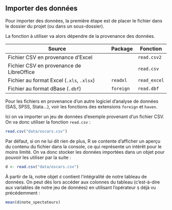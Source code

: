 ## Importer des données

Pour importer des données, la première étape est de placer le fichier dans le dossier du projet (ou dans un sous-dossier). 

La fonction à utiliser va alors dépendre de la provenance des données. 

|Source | Package | Fonction|
|-------|---------|---------|
|Fichier CSV en provenance d'Excel |  |  `read.csv2`|
|Fichier CSV en provenance de LibreOffice |  |  `read.csv`|
|Fichier au format Excel (`.xls`, `.xlsx`) | `readxl` |  `read_excel`|
|Fichier au format dBase (`.dbf`) | `foreign` | `read.dbf`|

Pour les fichiers en provenance d'un autre logiciel d'analyse de données (SAS, SPSS, Stata...), voir les fonctions des extensions `foreign` et `haven`.

Ici on va importer un jeu de données d'exemple provenant d'un fichier CSV. On va donc utiliser la fonction `read.csv` :

```r
read.csv("data/oscars.csv")
```

Par défaut, si on ne lui dit rien de plus, R se contente d'afficher un aperçu du contenu du fichier dans la console, ce qui représente un intérêt pour le moins limité. On va donc stocker les données importées dans un objet pour pouvoir les utiliser par la suite :

```r
d <- read.csv("data/oscars.csv")
```

À partir de là, notre objet `d` contient l'intégralité de notre tableau de données. On peut dès lors accéder aux colonnes du tableau (c'est-à-dire aux variables de notre jeu de données) en utilisant l'opérateur `$` déjà vu précédemment :

```r
mean(d$note_spectateurs)
```

